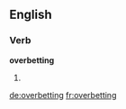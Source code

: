 ==English==

===Verb===
'''overbetting'''

# {{present participle of|[[overbet]]}}

[[de:overbetting]]
[[fr:overbetting]]